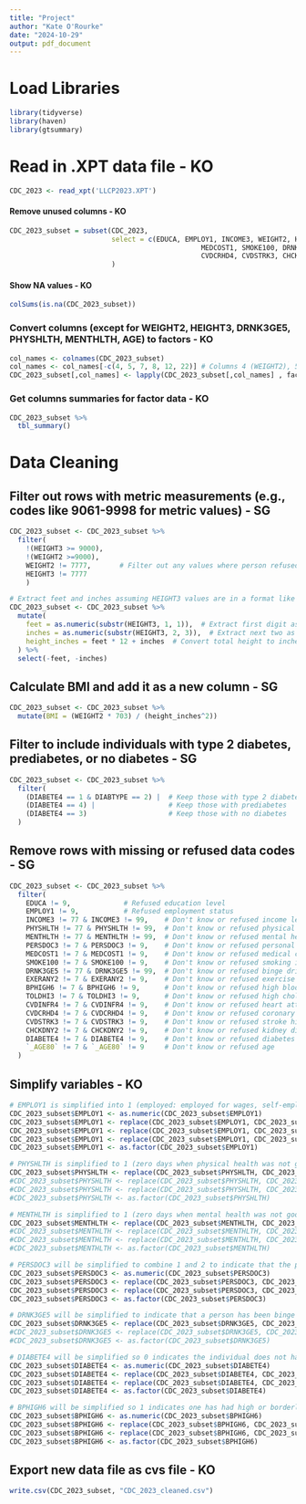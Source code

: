 ```yaml
---
title: "Project"
author: "Kate O'Rourke"
date: "2024-10-29"
output: pdf_document
---
```


# Load Libraries
```r
library(tidyverse)
library(haven)
library(gtsummary)
```

# Read in .XPT data file - KO
```r
CDC_2023 <- read_xpt('LLCP2023.XPT')
```

#### Remove unused columns - KO
```r
CDC_2023_subset = subset(CDC_2023, 
                         select = c(EDUCA, EMPLOY1, INCOME3, WEIGHT2, HEIGHT3, SEXVAR, PHYSHLTH, MENTHLTH, PERSDOC3,
                                               MEDCOST1, SMOKE100, DRNK3GE5, EXERANY2, BPHIGH6, TOLDHI3, CVDINFR4,
                                               CVDCRHD4, CVDSTRK3, CHCKDNY2, DIABETE4, DIABTYPE, `_AGE80`)
                         )
```

#### Show NA values - KO
```r
colSums(is.na(CDC_2023_subset))
```

### Convert columns (except for WEIGHT2, HEIGHT3, DRNK3GE5, PHYSHLTH, MENTHLTH, AGE) to factors - KO
```r
col_names <- colnames(CDC_2023_subset)
col_names <- col_names[-c(4, 5, 7, 8, 12, 22)] # Columns 4 (WEIGHT2), 5 (HEIGHT3), 7 (PHYSHLTH), 8 (MENTHLTH), 12 (DRNK3GE5) and 22 (_AGE80)
CDC_2023_subset[,col_names] <- lapply(CDC_2023_subset[,col_names] , factor)
```

### Get columns summaries for factor data - KO
```r
CDC_2023_subset %>%
  tbl_summary()
```


# Data Cleaning

## Filter out rows with metric measurements (e.g., codes like 9061-9998 for metric values) - SG
```r
CDC_2023_subset <- CDC_2023_subset %>%
  filter(
    !(HEIGHT3 >= 9000),
    !(WEIGHT2 >=9000),
    WEIGHT2 != 7777,       # Filter out any values where person refused or didn't know weight
    HEIGHT3 != 7777
    )

# Extract feet and inches assuming HEIGHT3 values are in a format like '511' (5 feet, 11 inches)
CDC_2023_subset <- CDC_2023_subset %>%
  mutate(
    feet = as.numeric(substr(HEIGHT3, 1, 1)),  # Extract first digit as feet
    inches = as.numeric(substr(HEIGHT3, 2, 3)),  # Extract next two as inches
    height_inches = feet * 12 + inches  # Convert total height to inches
  ) %>%
  select(-feet, -inches) 
```

## Calculate BMI and add it as a new column - SG
```r
CDC_2023_subset <- CDC_2023_subset %>%
  mutate(BMI = (WEIGHT2 * 703) / (height_inches^2))
```

## Filter to include individuals with type 2 diabetes, prediabetes, or no diabetes - SG
```r
CDC_2023_subset <- CDC_2023_subset %>%
  filter(
    (DIABETE4 == 1 & DIABTYPE == 2) |  # Keep those with type 2 diabetes
    (DIABETE4 == 4) |                  # Keep those with prediabetes
    (DIABETE4 == 3)                    # Keep those with no diabetes
  )
```

## Remove rows with missing or refused data codes - SG
```r
CDC_2023_subset <- CDC_2023_subset %>%
  filter(
    EDUCA != 9,             # Refused education level
    EMPLOY1 != 9,           # Refused employment status
    INCOME3 != 77 & INCOME3 != 99,    # Don't know or refused income level
    PHYSHLTH != 77 & PHYSHLTH != 99,  # Don't know or refused physical health
    MENTHLTH != 77 & MENTHLTH != 99,  # Don't know or refused mental health
    PERSDOC3 != 7 & PERSDOC3 != 9,    # Don't know or refused personal doctor info
    MEDCOST1 != 7 & MEDCOST1 != 9,    # Don't know or refused medical cost
    SMOKE100 != 7 & SMOKE100 != 9,    # Don't know or refused smoking info
    DRNK3GE5 != 77 & DRNK3GE5 != 99,  # Don't know or refused binge drinking info
    EXERANY2 != 7 & EXERANY2 != 9,    # Don't know or refused exercise info
    BPHIGH6 != 7 & BPHIGH6 != 9,      # Don't know or refused high blood pressure
    TOLDHI3 != 7 & TOLDHI3 != 9,      # Don't know or refused high cholesterol
    CVDINFR4 != 7 & CVDINFR4 != 9,    # Don't know or refused heart attack history
    CVDCRHD4 != 7 & CVDCRHD4 != 9,    # Don't know or refused coronary heart disease
    CVDSTRK3 != 7 & CVDSTRK3 != 9,    # Don't know or refused stroke history
    CHCKDNY2 != 7 & CHCKDNY2 != 9,    # Don't know or refused kidney disease
    DIABETE4 != 7 & DIABETE4 != 9,    # Don't know or refused diabetes status
    `_AGE80` != 7 & `_AGE80` != 9     # Don't know or refused age
  )

```

## Simplify variables - KO
```r
# EMPLOY1 is simplified into 1 (employed: employed for wages, self-employed), 2 (out of labor force: homemaker, student, retired), 3 (unemployed: our of work for 1 year or more, out of work for less than 1 year, unable to work)
CDC_2023_subset$EMPLOY1 <- as.numeric(CDC_2023_subset$EMPLOY1)
CDC_2023_subset$EMPLOY1 <- replace(CDC_2023_subset$EMPLOY1, CDC_2023_subset$EMPLOY1 == 1 | CDC_2023_subset$EMPLOY1 == 2, 1) 
CDC_2023_subset$EMPLOY1 <- replace(CDC_2023_subset$EMPLOY1, CDC_2023_subset$EMPLOY1 == 5 | CDC_2023_subset$EMPLOY1 == 6 | CDC_2023_subset$EMPLOY1 == 7, 2) 
CDC_2023_subset$EMPLOY1 <- replace(CDC_2023_subset$EMPLOY1, CDC_2023_subset$EMPLOY1 == 3 | CDC_2023_subset$EMPLOY1 == 4 | CDC_2023_subset$EMPLOY1 == 8, 3) 
CDC_2023_subset$EMPLOY1 <- as.factor(CDC_2023_subset$EMPLOY1)

# PHYSHLTH is simplified to 1 (zero days when physical health was not good - 88), 2 (1 to 13 days when physical health is not good), 3 (14+ days when physical health is not good)
CDC_2023_subset$PHYSHLTH <- replace(CDC_2023_subset$PHYSHLTH, CDC_2023_subset$PHYSHLTH == 88, 0)
#CDC_2023_subset$PHYSHLTH <- replace(CDC_2023_subset$PHYSHLTH, CDC_2023_subset$PHYSHLTH >= 1 & #CDC_2023_subset$PHYSHLTH < 14, 1) 
#CDC_2023_subset$PHYSHLTH <- replace(CDC_2023_subset$PHYSHLTH, CDC_2023_subset$PHYSHLTH >= 14, 2) 
#CDC_2023_subset$PHYSHLTH <- as.factor(CDC_2023_subset$PHYSHLTH)

# MENTHLTH is simplified to 1 (zero days when mental health was not good - 88), 2 (1 to 13 days when mental health is not good), 3 (14+ days when mental health is not good)
CDC_2023_subset$MENTHLTH <- replace(CDC_2023_subset$MENTHLTH, CDC_2023_subset$MENTHLTH == 88, 0) 
#CDC_2023_subset$MENTHLTH <- replace(CDC_2023_subset$MENTHLTH, CDC_2023_subset$MENTHLTH >= 1 & CDC_2023_subset$MENTHLTH < 14, 1)
#CDC_2023_subset$MENTHLTH <- replace(CDC_2023_subset$MENTHLTH, CDC_2023_subset$MENTHLTH >= 14, 2) 
#CDC_2023_subset$MENTHLTH <- as.factor(CDC_2023_subset$MENTHLTH)

# PERSDOC3 will be simplified to combine 1 and 2 to indicate that the person has at least one personal doctor and 3 will be converted to 2
CDC_2023_subset$PERSDOC3 <- as.numeric(CDC_2023_subset$PERSDOC3)
CDC_2023_subset$PERSDOC3 <- replace(CDC_2023_subset$PERSDOC3, CDC_2023_subset$PERSDOC3 == 1 & CDC_2023_subset$PERSDOC3 == 2, 1) 
CDC_2023_subset$PERSDOC3 <- replace(CDC_2023_subset$PERSDOC3, CDC_2023_subset$PERSDOC3 == 3, 2)
CDC_2023_subset$PERSDOC3 <- as.factor(CDC_2023_subset$PERSDOC3)

# DRNK3GE5 will be simplified to indicate that a person has been binge drinking at least 1 time in last 30 days with 1 and no drinks will be indicated by 0 (originally indicated by 88)
CDC_2023_subset$DRNK3GE5 <- replace(CDC_2023_subset$DRNK3GE5, CDC_2023_subset$DRNK3GE5 == 88, 0)
#CDC_2023_subset$DRNK3GE5 <- replace(CDC_2023_subset$DRNK3GE5, CDC_2023_subset$DRNK3GE5 >= 1, 1) 
#CDC_2023_subset$DRNK3GE5 <- as.factor(CDC_2023_subset$DRNK3GE5)

# DIABETE4 will be simplified so 0 indicates the individual does not have diabetes (3) and 1 indicating the individual has type 2 diabetes or pre-diabetes or borderline diabetes (1 and 2 for DIABTYPE or 4)
CDC_2023_subset$DIABETE4 <- as.numeric(CDC_2023_subset$DIABETE4)
CDC_2023_subset$DIABETE4 <- replace(CDC_2023_subset$DIABETE4, CDC_2023_subset$DIABETE4 == 3, 0)
CDC_2023_subset$DIABETE4 <- replace(CDC_2023_subset$DIABETE4, CDC_2023_subset$DIABETE4 == 1 | CDC_2023_subset$DIABETE4 == 4, 1)
CDC_2023_subset$DIABETE4 <- as.factor(CDC_2023_subset$DIABETE4)

# BPHIGH6 will be simplified so 1 indicates one has had high or borderline high or pre-hypertensive or elevated blood pressure
CDC_2023_subset$BPHIGH6 <- as.numeric(CDC_2023_subset$BPHIGH6)
CDC_2023_subset$BPHIGH6 <- replace(CDC_2023_subset$BPHIGH6, CDC_2023_subset$BPHIGH6 == 2 | CDC_2023_subset$BPHIGH6 == 3, 2)
CDC_2023_subset$BPHIGH6 <- replace(CDC_2023_subset$BPHIGH6, CDC_2023_subset$BPHIGH6 == 1 | CDC_2023_subset$BPHIGH6 == 4, 1)
CDC_2023_subset$BPHIGH6 <- as.factor(CDC_2023_subset$BPHIGH6)
```

## Export new data file as cvs file - KO
```r
write.csv(CDC_2023_subset, "CDC_2023_cleaned.csv")
```
